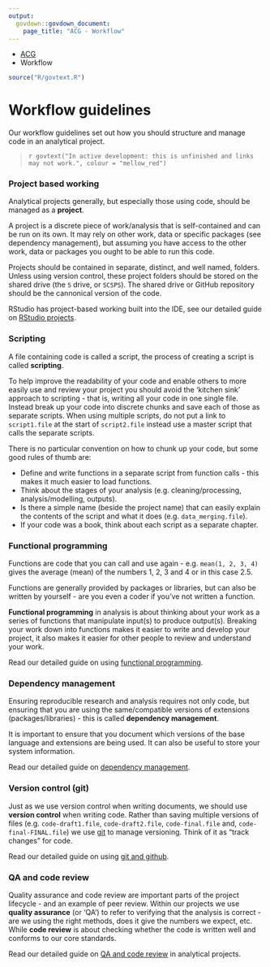 ```yaml
---
output: 
  govdown::govdown_document:
    page_title: "ACG - Workflow"
---
```


::: {.breadcrumbs}
* [ACG](index.html)
* Workflow
:::

``` r
source("R/govtext.R")
```

# Workflow guidelines

::: {.lead-para}
Our workflow guidelines set out how you should structure and manage code in an analytical project.
:::

> `r govtext("In active development: this is unfinished and links may not work.", colour = "mellow_red")`

### Project based working

Analytical projects generally, but especially those using code, should be managed as a **project**.

A project is a discrete piece of work/analysis that is self-contained and can be run on its own. It may rely on other work, data or specific packages (see dependency management), but assuming you have access to the other work, data or packages you ought to be able to run this code.

Projects should be contained in separate, distinct, and well named, folders. Unless using version control, these project folders should be stored on the shared drive (the `S` drive, or `SCSPS`). The shared drive or GitHub repository should be the cannonical version of the code.

RStudio has project-based working built into the IDE, see our detailed guide on [RStudio projects](workflow-rsprojects.html).


### Scripting

A file containing code is called a script, the process of creating a script is called **scripting**.

To help improve the readability of your code and enable others to more easily use and review your project you should avoid the 'kitchen sink' approach to scripting - that is, writing all your code in one single file. Instead break up your code into discrete chunks and save each of those as separate scripts. When using multiple scripts, do not put a link to `script1.file` at the start of `script2.file` instead use a master script that calls the separate scripts.

There is no particular convention on how to chunk up your code, but some good rules of thumb are:

* Define and write functions in a separate script from function calls - this makes it much easier to load functions.
* Think about the stages of your analysis (e.g. cleaning/processing, analysis/modelling, outputs).
* Is there a simple name (beside the project name) that can easily explain the contents of the script and what it does (e.g. `data_merging.file`).
* If your code was a book, think about each script as a separate chapter.


### Functional programming

Functions are code that you can call and use again - e.g. `mean(1, 2, 3, 4)` gives the average (mean) of the numbers 1, 2, 3 and 4 or in this case 2.5.

Functions are generally provided by packages or libraries, but can also be written by yourself - are you even a coder if you've not written a function.

**Functional programming** in analysis is about thinking about your work as a series of functions that manipulate input(s) to produce output(s). Breaking your work down into functions makes it easier to write and develop your project, it also makes it easier for other people to review and understand your work.

Read our detailed guide on using [functional programming](workflow-programming.html).


### Dependency management

Ensuring reproducible research and analysis requires not only code, but ensuring that you are using the same/compatible versions of extensions (packages/libraries) - this is called **dependency management**.

It is important to ensure that you document which versions of the base language and extensions are being used. It can also be useful to store your system information.

Read our detailed guide on [dependency management](workflow-dependencies.html).


### Version control (git)

Just as we use version control when writing documents, we should use **version control** when writing code. Rather than saving multiple versions of files (e.g. `code-draft1.file`, `code-draft2.file`, `code-final.file` and, `code-final-FINAL.file`) we use [git](https://git-scm.com/) to manage versioning. Think of it as "track changes" for code.

Read our detailed guide on using [git and github](workflow-git.html).


### QA and code review

Quality assurance and code review are important parts of the project lifecycle - and an example of peer review. Within our projects we use **quality assurance** (or 'QA') to refer to verifying that the analysis is correct - are we using the right methods, does it give the numbers we expect, etc. While **code review** is about checking whether the code is written well and conforms to our core standards.

Read our detailed guide on [QA and code review](workflow-qa-code.html) in analytical projects.

